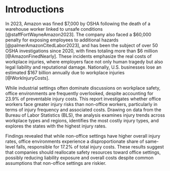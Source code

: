 # Introductions

In 2023, Amazon was fined \$7,000 by OSHA following the death of a warehouse worker linked to unsafe conditions [@staffFortWayneAmazon2023]. The company also faced a \$60,000 penalty for exposing employees to additional hazards [@palmerAmazonCitedLabor2023], and has been the subject of over 50 OSHA investigations since 2020, with fines totaling more than \$6 million [@AmazonFinedNearly]. These incidents emphasize the real costs of workplace injuries, where employers face not only human tragedy but also legal liability and reputational damage. Nationally, U.S. businesses lose an estimated \$167 billion annually due to workplace injuries [@WorkInjuryCosts].

While industrial settings often dominate discussions on workplace safety, office environments are frequently overlooked, despite accounting for 23.9% of preventable injury costs. This report investigates whether office workers face greater injury risks than non-office workers, particularly in terms of injury frequency and associated costs. Drawing on data from the Bureau of Labor Statistics (BLS), the analysis examines injury trends across workplace types and regions, identifies the most costly injury types, and explores the states with the highest injury rates.

Findings revealed that while non-office settings have higher overall injury rates, office environments experience a disproportionate share of same-level falls, responsible for 17.2% of total injury costs. These results suggest that companies should reallocate safety resources toward office settings, possibly reducing liability exposure and overall costs despite common assumptions that non-office settings are riskier.